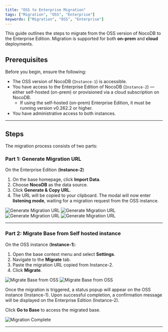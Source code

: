 ```yaml
---
title: "OSS to Enterprise Migration"
tags: ["Migration", "OSS", "Enterprise"]
keywords: ["Migration", "OSS", "Enterprise"]
---
```


This guide outlines the steps to migrate from the OSS version of NocoDB to the Enterprise Edition. Migration is supported for both **on-prem** and **cloud** deployments.

## Prerequisites
Before you begin, ensure the following:

- The OSS version of NocoDB (`Instance-1`) is accessible.
- You have access to the Enterprise Edition of NocoDB (`Instance-2`) — either self-hosted (on-prem) or provisioned via a cloud subscription on NocoDB.
    - If using the self-hosted (on-prem) Enterprise Edition, it must be running version v0.262.2 or higher.
- You have administrative access to both instances.

---

## Steps

The migration process consists of two parts:

### Part 1: Generate Migration URL

On the Enterprise Edition (**Instance-2**)

1. On the base homepage, click **Import Data**.
2. Choose **NocoDB** as the data source.
3. Click **Generate & Copy URL**.
4. The URL will be copied to your clipboard. The modal will now enter **listening mode**, waiting for a migration request from the OSS instance.

![Generate Migration URL](/img/v2/cloud-enterprise-edition/EE-prep-1.png)
![Generate Migration URL](/img/v2/cloud-enterprise-edition/EE-prep-2.png)
![Generate Migration URL](/img/v2/cloud-enterprise-edition/EE-prep-3.png)
![Generate Migration URL](/img/v2/cloud-enterprise-edition/EE-prep-4.png)

---

### Part 2: Migrate Base from Self hosted instance

On the OSS instance (**Instance-1**):
1. Open the base context menu and select **Settings**.
2. Navigate to the **Migrate** tab.
3. Paste the migration URL copied from Instance-2.
4. Click **Migrate**.

![Migrate Base from OSS](/img/v2/cloud-enterprise-edition/OSS-step-1.png)
![Migrate Base from OSS](/img/v2/cloud-enterprise-edition/OSS-step-2.png)

Once the migration is triggered, a status popup will appear on the OSS instance (Instance-1). Upon successful completion, a confirmation message will be displayed on the Enterprise Edition (Instance-2).

Click **Go to Base** to access the migrated base.

![Migration Complete](/img/v2/cloud-enterprise-edition/completion.png)

---